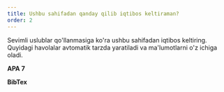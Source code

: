 ```yaml
---
title: Ushbu sahifadan qanday qilib iqtibos keltiraman?
order: 2
---
```


Sevimli uslublar qo'llanmasiga ko'ra ushbu sahifadan iqtibos keltiring. Quyidagi havolalar avtomatik tarzda yaratiladi va ma'lumotlarni o'z ichiga oladi.

**APA 7**
<CohendApaReference />

**BibTex**
<CohendBibTex />

